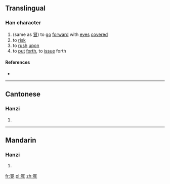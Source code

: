 ==Translingual==

===Han character===
{{Han char|rn=13|rad=冂|as=09|sn=11|four=|canj=日月山山 (ABUU)|ids=⿱[[⺜]][[見]]}}

# (same as [[冒]]) to [[go]] [[forward]] with [[eye]]s [[cover]]ed
# to [[risk]]
# to [[rush]] [[upon]]
# to [[put]] [[forth]], to [[issue]] forth

====References====
* {{Han ref|kx=0129.290|hdz=21512.100|uh=34BB|ud=13499}}

----

==Cantonese==

===Hanzi===
{{yue-hanzi|jyut=|y=mou6}}

# {{defn|lang=yue|sort=冂09}}

----

==Mandarin==

===Hanzi===
{{cmn-hanzi|pin=[[mào]] ([[mao4]])|wg=mao<sup>4</sup>}}

# {{defn|lang=cmn|sort=冂09}}

[[fr:㒻]]
[[pl:㒻]]
[[zh:㒻]]